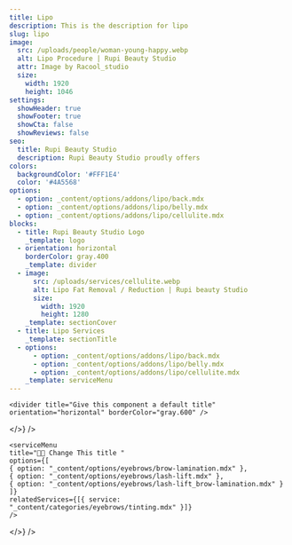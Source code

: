 ```yaml
---
title: Lipo
description: This is the description for lipo
slug: lipo
image:
  src: /uploads/people/woman-young-happy.webp
  alt: Lipo Procedure | Rupi Beauty Studio
  attr: Image by Racool_studio
  size:
    width: 1920
    height: 1046
settings:
  showHeader: true
  showFooter: true
  showCta: false
  showReviews: false
seo:
  title: Rupi Beauty Studio
  description: Rupi Beauty Studio proudly offers
colors:
  backgroundColor: '#FFF1E4'
  color: '#4A5568'
options:
  - option: _content/options/addons/lipo/back.mdx
  - option: _content/options/addons/lipo/belly.mdx
  - option: _content/options/addons/lipo/cellulite.mdx
blocks:
  - title: Rupi Beauty Studio Logo
    _template: logo
  - orientation: horizontal
    borderColor: gray.400
    _template: divider
  - image:
      src: /uploads/services/cellulite.webp
      alt: Lipo Fat Removal / Reduction | Rupi beauty Studio
      size:
        width: 1920
        height: 1280
    _template: sectionCover
  - title: Lipo Services
    _template: sectionTitle
  - options:
      - option: _content/options/addons/lipo/back.mdx
      - option: _content/options/addons/lipo/belly.mdx
      - option: _content/options/addons/lipo/cellulite.mdx
    _template: serviceMenu
---
```



<section
  title="Rupi Logo"
  settings={{
    width: "full",
    backgroundColor: "#FFF1E4",
    color: "#4A5568",
    contained: true,
    centerContent: true
  }}
  body={<>
    <logo title="Rupi Beauty Studio Logo" />

    <divider title="Give this component a default title" orientation="horizontal" borderColor="gray.600" />
  </>}
/>

<section
  title="First Section"
  settings={{ colors: { backgroundColor: "#FFF1E4", color: "#4A5568" } }}
  body={<>
    <sectionTitle title="Eyebrow Services" />

    <serviceMenu
    title="👩‍💼 Change This title "
    options={[
    { option: "_content/options/eyebrows/brow-lamination.mdx" },
    { option: "_content/options/eyebrows/lash-lift.mdx" },
    { option: "_content/options/eyebrows/lash-lift_brow-lamination.mdx" }
    ]}
    relatedServices={[{ service: "_content/categories/eyebrows/tinting.mdx" }]}
    />
  </>}
/>
